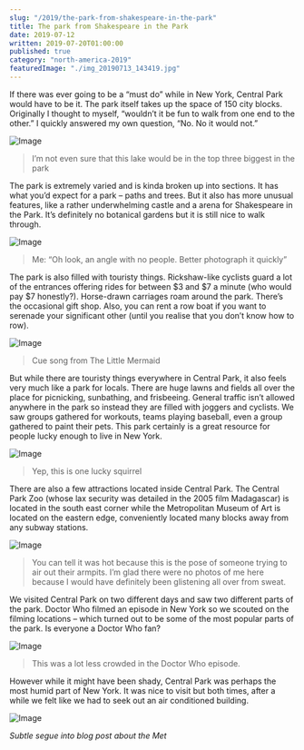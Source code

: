 ```yaml
---
slug: "/2019/the-park-from-shakespeare-in-the-park"
title: The park from Shakespeare in the Park
date: 2019-07-12
written: 2019-07-20T01:00:00
published: true
category: "north-america-2019"
featuredImage: "./img_20190713_143419.jpg"
---
```


If there was ever going to be a “must do” while in New York, Central Park would have to be it. The park itself takes up the space of 150 city blocks. Originally I thought to myself, “wouldn’t it be fun to walk from one end to the other.” I quickly answered my own question, “No. No it would not.”

![Image](img_20190712_233857.jpg)

> I’m not even sure that this lake would be in the top three biggest in the park

The park is extremely varied and is kinda broken up into sections. It has what you’d expect for a park – paths and trees. But it also has more unusual features, like a rather underwhelming castle and a arena for Shakespeare in the Park. It’s definitely no botanical gardens but it is still nice to walk through.

![Image](img_20190712_233744.jpg)

> Me: “Oh look, an angle with no people. Better photograph it quickly”

The park is also filled with touristy things. Rickshaw-like cyclists guard a lot of the entrances offering rides for between $3 and $7 a minute (who would pay $7 honestly?). Horse-drawn carriages roam around the park. There’s the occasional gift shop. Also, you can rent a row boat if you want to serenade your significant other (until you realise that you don’t know how to row).

![Image](img_20190713_143419.jpg)

> Cue song from The Little Mermaid

But while there are touristy things everywhere in Central Park, it also feels very much like a park for locals. There are huge lawns and fields all over the place for picnicking, sunbathing, and frisbeeing. General traffic isn’t allowed anywhere in the park so instead they are filled with joggers and cyclists. We saw groups gathered for workouts, teams playing baseball, even a group gathered to paint their pets. This park certainly is a great resource for people lucky enough to live in New York.

![Image](img_20190712_232815.jpg)

> Yep, this is one lucky squirrel

There are also a few attractions located inside Central Park. The Central Park Zoo (whose lax security was detailed in the 2005 film Madagascar) is located in the south east corner while the Metropolitan Museum of Art is located on the eastern edge, conveniently located many blocks away from any subway stations.

![Image](img_20190713_141704.jpg)

> You can tell it was hot because this is the pose of someone trying to air out their armpits. I’m glad there were no photos of me here because I would have definitely been glistening all over from sweat.

We visited Central Park on two different days and saw two different parts of the park. Doctor Who filmed an episode in New York so we scouted on the filming locations – which turned out to be some of the most popular parts of the park. Is everyone a Doctor Who fan?

![Image](img_20190713_142441.jpg)

> This was a lot less crowded in the Doctor Who episode.

However while it might have been shady, Central Park was perhaps the most humid part of New York. It was nice to visit but both times, after a while we felt like we had to seek out an air conditioned building.

![Image](img_20190712_235910.jpg)

*Subtle segue into blog post about the Met*